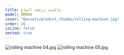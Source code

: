 ```yaml
---
title: ماكينة درفلة الصاج
model: RM060
cover: "@assets/product_thumbs/rolling-machine.jpg"
order: 20
isLine: false
nested: true
---
```



<ProductTabs />

![rolling machine 04.jpg](@assets/article_images/rolling-machine/rolling-machine-04.jpg)
![rolling machine 05.jpg](@assets/article_images/rolling-machine/rolling-machine-05.jpg)
